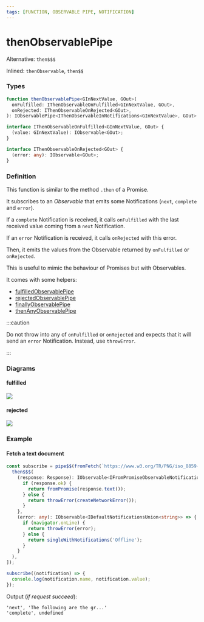 ```yaml
---
tags: [FUNCTION, OBSERVABLE PIPE, NOTIFICATION]
---
```


# thenObservablePipe

Alternative: `then$$$`

Inlined: `thenObservable`, `then$$`

### Types

```ts
function thenObservablePipe<GInNextValue, GOut>(
  onFulfilled: IThenObservableOnFulfilled<GInNextValue, GOut>,
  onRejected: IThenObservableOnRejected<GOut>,
): IObservablePipe<IThenObservableInNotifications<GInNextValue>, GOut>
```

```ts
interface IThenObservableOnFulfilled<GInNextValue, GOut> {
  (value: GInNextValue): IObservable<GOut>;
}

interface IThenObservableOnRejected<GOut> {
  (error: any): IObservable<GOut>;
}
```

### Definition

This function is similar to the method `.then` of a Promise.

It subscribes to an *Observable* that emits some Notifications (`next`, `complete` and `error`).

If a `complete` Notification is received, it calls `onFulfilled` with the last received value coming from a `next` Notification.

If an `error` Notification is received, it calls `onRejected` with this error.

Then, it emits the values from the Observable returned by `onFulfilled` or `onRejected`.

This is useful to mimic the behaviour of Promises but with Observables.

It comes with some helpers:

- [fulfilledObservablePipe](/docs/reference/fulfilled-observable-pipe/)
- [rejectedObservablePipe](/docs/reference/rejected-observable-pipe/)
- [finallyObservablePipe](/docs/reference/finally-observable-pipe/)
- [thenAnyObservablePipe](/docs/reference/then-any-observable-pipe/)


:::caution

Do not throw into any of `onFulfilled` or `onRejected` and expects that it will send an `error` Notification.
Instead, use `throwError`.

:::

### Diagrams

#### fulfilled

![](fulfilled.example-diagram.svg)

#### rejected

![](rejected.example-diagram.svg)

### Example

#### Fetch a text document

```ts
const subscribe = pipe$$(fromFetch(`https://www.w3.org/TR/PNG/iso_8859-1.txt`), [
  then$$$(
    (response: Response): IObservable<IFromPromiseObservableNotifications<string>> => {
      if (response.ok) {
        return fromPromise(response.text());
      } else {
        return throwError(createNetworkError());
      }
    },
    (error: any): IObservable<IDefaultNotificationsUnion<string>> => {
      if (navigator.onLine) {
        return throwError(error);
      } else {
        return singleWithNotifications('Offline');
      }
    }
  ),
]);

subscribe((notification) => {
  console.log(notification.name, notification.value);
});
```

Output (*if request succeed*):

```text
'next', 'The following are the gr...'
'complete', undefined
```
